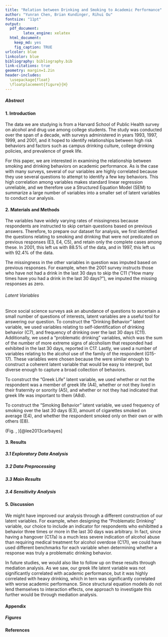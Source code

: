 ```yaml
---
title: "Relation between Drinking and Smoking to Academic Performance"
author: "Yunran Chen, Brian Kundinger, Rihui Ou"
fontsize: "11pt"
output:
  pdf_document: 
        latex_engine: xelatex
  html_document:
    keep_md: yes
    fig_caption: TRUE
urlcolor: blue
linkcolor: blue
bibliography: bibliography.bib
link-citations: true
geometry: margin=1.2in 
header-includes: 
  \usepackage{float} 
  \floatplacement{figure}{H}
---
```

\fontsize{10}{11}
\selectfont

##### Abstract

#### 1. Introduction
The data we are studying is from a Harvard School of Public Health survey on alcohol and drug use among college students. The study was conducted over the span of a decade, with surveys administered in years 1993, 1997, 1999, and 2001, and it hoped to identify relationships between high risk behaviors and factors such as campus drinking culture, college drinking policies, and prevalence of greek life. 

For this paper, we are interested in examining the relationship between smoking and drinking behaviors on academic performance. As is the case with many surveys, several of our variables are highly correlated because they use several questions to attempt to identify a few key behaviors. This high correlation among variables makes standard linear regression unreliable, and we therefore use a Structured Equation Model (SEM) to summarize a large number of variables into a smaller set of latent variables to conduct our analysis. 


#### 2. Materials and Methods
The variables have widely varying rates of missingness because respondents are instructed to skip certain questions based on previous answers. Therefore, to prepare our dataset for analysis, we first identified the questions relating to smoking and drinking that were not predicated on previous responses (E3, E4, C5), and retain only the complete cases among these. In 2001, this left us with 88.5% of the data, and in 1997, this left us with 92.4% of the data. 

The missingness in the other variables in question was imputed based on previous responses. For example, when the 2001 survey instructs those who have not had a drink in the last 30 days to skip the C11 ("How many times have you had a drink in the last 30 days?"), we imputed the missing responses as zero. 


###### Latent Variables
Since social science surveys ask an abundance of questions to ascertain a small number of questions of interests, latent variables are a useful tool for answering our question. To construct the "Drinking Behavior" latent variable, we used variables relating to self-identification of drinking behavior (C7), and frequency of drinking over the last 30 days (C11). Additionally, we used a "problematic drinking" variables, which was the sum of the number of more extreme signs of alcoholism that responded had exhibited in the last 30 days, reported in C17. Lastly, we used a number of variables relating to the alcohol use of the family of the respondent (G15-17). These variables were chosen because the were similar enough to construct a coherent latent variable that would be easy to interpret, but diverse enough to capture a broad collection of behaviors. 

To construct the "Greek Life" latent variable, we used whether or not the respondent was a member of greek life (A4), whether or not they lived in their fraternity or sorority (A5), and whether or not they had indicated that greek life was important to them (A8d). 

To construct the "Smoking Behavior" latent variable, we used frequency of smoking over the last 30 days (E3), amount of cigarettes smoked on average (E4), and whether the respondent smoked only on their own or with others (E8).

 (Fig. \ref{fig:mapprice}, \ref{fig:mappop})[@lee2013carbayes] 

#### 3. Results
##### 3.1 Exploratory Data Analysis


##### 3.2 Data Preprocessing

\footnote{<https://data.cityofnewyork.us/City-Government/Neighborhood-Tabulation-Areas-NTA-/cpf4-rkhq>} 

##### 3.3 Main Results



##### 3.4 Sensitivity Analysis


#### 5. Discussion
We might have improved our analysis through a different construction of our latent variables. For example, when designing the "Problematic Drinking" variable, our choice to include an indicator for respondents who exhibitted a behavior three times or more in the last 30 days was arbitrary. In fact, since having a hangover (C17a) is a much less severe indication of alcohol abuse than requiring medical treatment for alcohol overdose (C17l), we could have used different benchmarks for each variable when determining whether a response was truly a problematic drinking behavior.

In future studies, we would also like to follow up on these results through mediation analysis. As we saw, our greek life latent variable was not significantly correlated with academic performance, but it was highly correlated with heavy drinking, which in tern was significantly correlated with worse academic performance. Since structural equation models do not lend themselves to interaction effects, one approach to investigate this further would be through mediation analysis. 


\newpage

#### Appendix



##### Figures

#### References


